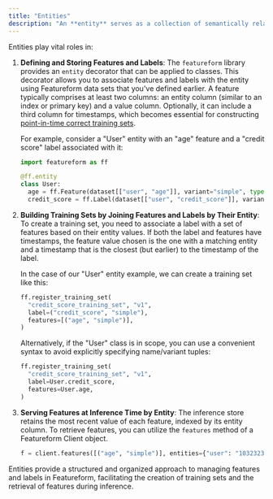 ```yaml
---
title: "Entities"
description: "An **entity** serves as a collection of semantically related features and labels. Users define entities to map to the domain of their specific use cases. For instance, in the context of a ride-hailing service, entities could include customers and drivers, grouping related features and labels associated with these respective entities."
---
```


Entities play vital roles in:

1. **Defining and Storing Features and Labels**: The `featureform` library provides an `entity` decorator that can be applied to classes. This decorator allows you to associate features and labels with the entity using Featureform data sets that you've defined earlier. A feature typically comprises at least two columns: an entity column (similar to an index or primary key) and a value column. Optionally, it can include a third column for timestamps, which becomes essential for constructing [point-in-time correct training sets](../concepts/point-in-time-correctness-historical-features-timeseries-data.md).

   For example, consider a "User" entity with an "age" feature and a "credit score" label associated with it:

   ```python
   import featureform as ff

   @ff.entity
   class User:
     age = ff.Feature(dataset[["user", "age"]], variant="simple", type=ff.Int, inference_store=redis)
     credit_score = ff.Label(dataset[["user", "credit_score"]], variant="simple", type=ff.Int)
   ```

2. **Building Training Sets by Joining Features and Labels by Their Entity**: To create a training set, you need to associate a label with a set of features based on their entity values. If both the label and features have timestamps, the feature value chosen is the one with a matching entity and a timestamp that is the closest (but earlier) to the timestamp of the label.

   In the case of our "User" entity example, we can create a training set like this:

   ```python
   ff.register_training_set(
     "credit_score_training_set", "v1",
     label=("credit_score", "simple"),
     features=[("age", "simple")],
   )
   ```

   Alternatively, if the "User" class is in scope, you can use a convenient syntax to avoid explicitly specifying name/variant tuples:

   ```python
   ff.register_training_set(
     "credit_score_training_set", "v1",
     label=User.credit_score,
     features=User.age,
   )
   ```

3. **Serving Features at Inference Time by Entity**: The inference store retains the most recent value of each feature, indexed by its entity column. To retrieve features, you can utilize the `features` method of a Featureform Client object.

   ```python
   f = client.features([("age", "simple")], entities={"user": "10323232"})
   ```

Entities provide a structured and organized approach to managing features and labels in Featureform, facilitating the creation of training sets and the retrieval of features during inference.

